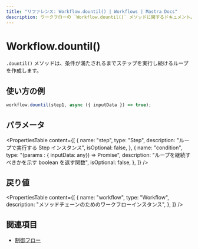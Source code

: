 ```yaml
---
title: "リファレンス: Workflow.dountil() | Workflows | Mastra Docs"
description: ワークフローの `Workflow.dountil()` メソッドに関するドキュメント。条件が満たされるまでステップを実行するループを作成します。
---
```


# Workflow.dountil()

`.dountil()` メソッドは、条件が満たされるまでステップを実行し続けるループを作成します。

## 使い方の例

```typescript copy
workflow.dountil(step1, async ({ inputData }) => true);
```

## パラメータ

<PropertiesTable
  content={[
    {
      name: "step",
      type: "Step",
      description: "ループで実行する Step インスタンス",
      isOptional: false,
    },
    {
      name: "condition",
      type: "(params : { inputData: any}) => Promise<boolean>",
      description:
        "ループを継続すべきかを示す boolean を返す関数",
      isOptional: false,
    },
  ]}
/>

## 戻り値

<PropertiesTable
  content={[
    {
      name: "workflow",
      type: "Workflow",
      description: "メソッドチェーンのためのワークフローインスタンス",
    },
  ]}
/>

## 関連項目

- [制御フロー](../../docs/workflows/control-flow.mdx)